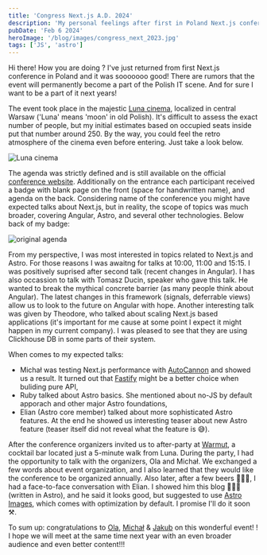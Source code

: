 ```yaml
---
title: 'Congress Next.js A.D. 2024'
description: 'My personal feelings after first in Poland Next.js conference'
pubDate: 'Feb 6 2024'
heroImage: '/blog/images/congress_next_2023.jpg'
tags: ['JS', 'astro']
---
```


Hi there! How you are doing ? I've just returned from first Next.js conference in Poland and it was sooooooo good! 
There are rumors that the event will permanently become a part of the Polish IT scene. And for sure I want to be a part of it next years!

The event took place in the majestic <a href="https://www.google.pl/maps/place/Kino+Luna/@52.218708,21.0164719,17z/data=!3m1!4b1!4m6!3m5!1s0x471ecce662197b7b:0xe91fac17380ead65!8m2!3d52.218708!4d21.0190468!16s%2Fg%2F1tf9l_v6?entry=ttu" target="_blank" ref="noopener noreferrer">Luna cinema</a>, 
localized in central Warsaw ('Luna' means 'moon' in old Polish). It's difficult to assess the exact number of people, but my initial estimates based on occupied 
seats inside put that number around 250. By the way, you could feel the retro atmosphere of the cinema even before entering. Just take a look below.

<img src="/blog/images/luna_cinema.jpg" alt="Luna cinema" />

The agenda was strictly defined and is still available on the official [conference website](https://kongresnextjs.pl/). Additionally on the entrance each participant 
received a badge with blank page on the front (space for handwritten name), and agenda on the back. Considering name of the conference you might have expected 
talks about Next.js, but in reality, the scope of topics was much broader, covering Angular, Astro, and several other technologies. Below back of my badge:

<img src="/blog/images/congress_next_2023_badge.jpg" alt="original agenda" />

From my perspective, I was most interested in topics related to Next.js and Astro. For those reasons I was awaitng for talks at 10:00, 11:00 and 15:15. I was positively suprised after second talk
(recent changes in Angular). I has also occassion to talk with Tomasz Ducin, speaker who gave this talk. He wanted to break the mythical concrete barrier (as many people think about Angular). 
The latest changes in this framework (signals, deferrable views) allow us to look to the future on Angular with hope. Another interesting talk was given by Theodore, who talked about scaling Next.js 
based applications (it's important for me cause at some point I expect it might happen in my current company). I was pleased to see that they are using 
Clickhouse DB in some parts of their system.

When comes to my expected talks:

<ul>
    <li>Michał was testing Next.js performance with <a href="https://github.com/mcollina/autocannon" target="_blank" ref="noopener noreferrer">AutoCannon</a> 
    and showed us a result. It turned out that <a href="https://fastify.dev/" target="_blank" ref="noopener noreferrer">Fastify</a> might be a better choice 
    when buliding pure API,</li>
    <li>Ruby talked about Astro basics. She mentioned about no-JS by default apporach and other major Astro foundations,</li>
    <li>Elian (Astro core member) talked about more sophisticated Astro features. At the end he showed us interesting teaser about new Astro feature (teaser itself did not reveal what the feature is 😅).  </li>
</ul>

After the conference organizers invited us to after-party at <a href="https://www.google.com/maps/place/Warmut/@52.2208326,21.0144125,17z/data=!3m1!4b1!4m6!3m5!1s0x471ecdf1f840cdc9:0x932d527b3f2efd19!8m2!3d52.2208326!4d21.0169874!16s%2Fg%2F11gkf65sxw?entry=ttu" target="_blank" ref="noopener noreferrer">Warmut</a>, a cocktail
bar located just a 5-minute walk from Luna. During the party, I had the opportunity to talk with the organizers, Ola and Michał. We exchanged a few words about event organization, and I also learned that they would like the conference to be organized annually.
Also later, after a few beers 🍻🍻🍻, I had a face-to-face conversation with Elian. I showed him this blog 🚀🚀🚀 (written in Astro), and he said it looks good, but suggested to use [Astro Images](https://docs.astro.build/en/guides/images/#image--astroassets), which 
comes with optimization by default. I promise I'll do it soon ⚒️.

To sum up: congratulations to [Ola](https://www.aleksandra.codes/), [Michał](https://typeofweb.com/) & [Jakub](https://zaiste.net/) on this wonderful event! 
! I hope we will meet at the same time next year with an even broader audience and even better content!!!